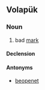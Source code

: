 ==Volapük==

===Noun===
{{vo-noun}}

# bad [[mark]]

====Declension====
{{vo-decl-noun}}

====Antonyms====
* [[beopenet]]